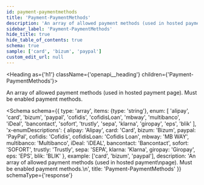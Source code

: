 ```yaml
---
id: payment-paymentmethods
title: 'Payment-PaymentMethods'
description: 'An array of allowed payment methods (used in hosted payment'
sidebar_label: 'Payment-PaymentMethods'
hide_title: true
hide_table_of_contents: true
schema: true
sample: ['card', 'bizum', 'paypal']
custom_edit_url: null
---
```



<Heading as={'h1'} className={'openapi__heading'} children={'Payment-PaymentMethods'}></Heading>

An array of allowed payment methods (used in hosted payment
page). Must be enabled payment methods.

<Schema
  schema={{
    type: 'array',
    items: {type: 'string'},
    enum: [
      'alipay',
      'card',
      'bizum',
      'paypal',
      'cofidis',
      'cofidisLoan',
      'mbway',
      'multibanco',
      'iDeal',
      'bancontact',
      'sofort',
      'trustly',
      'sepa',
      'klarna',
      'giropay',
      'eps',
      'blik'
    ],
    'x-enumDescriptions': {
      alipay: 'Alipay',
      card: 'Card',
      bizum: 'Bizum',
      paypal: 'PayPal',
      cofidis: 'Cofidis',
      cofidisLoan: 'Cofidis Loan',
      mbway: 'MB WAY',
      multibanco: 'Multibanco',
      iDeal: 'iDEAL',
      bancontact: 'Bancontact',
      sofort: 'SOFORT',
      trustly: 'Trustly',
      sepa: 'SEPA',
      klarna: 'Klarna',
      giropay: 'Giropay',
      eps: 'EPS',
      blik: 'BLIK'
    },
    example: ['card', 'bizum', 'paypal'],
    description:
      'An array of allowed payment methods (used in hosted payment\npage). Must be enabled payment methods.\n',
    title: 'Payment-PaymentMethods'
  }}
  schemaType={'response'}
></Schema>

